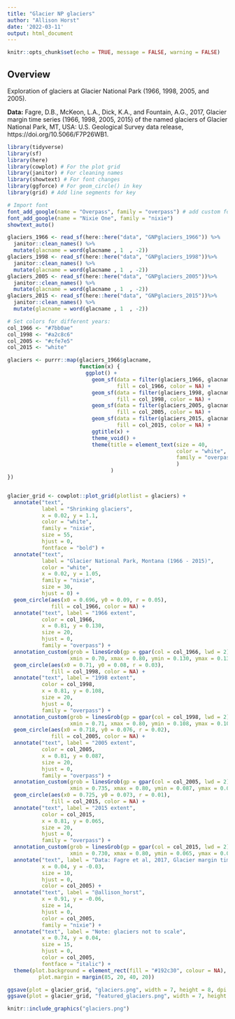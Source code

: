 ```yaml
---
title: "Glacier NP glaciers"
author: "Allison Horst"
date: '2022-03-11'
output: html_document
---
```


```r
knitr::opts_chunk$set(echo = TRUE, message = FALSE, warning = FALSE)
```

## Overview

Exploration of glaciers at Glacier National Park (1966, 1998, 2005, and 2005). 

**Data:** Fagre, D.B., McKeon, L.A., Dick, K.A., and Fountain, A.G., 2017, Glacier margin time series (1966, 1998, 2005, 2015) of the named glaciers of Glacier National Park, MT, USA: U.S. Geological Survey data release, https://doi.org/10.5066/F7P26WB1. 

```r
library(tidyverse)
library(sf)
library(here)
library(cowplot) # For the plot grid
library(janitor) # For cleaning names
library(showtext) # For font changes
library(ggforce) # For geom_circle() in key
library(grid) # Add line segments for key

# Import font
font_add_google(name = "Overpass", family = "overpass") # add custom fonts
font_add_google(name = "Nixie One", family = "nixie")
showtext_auto()
```

```r
glaciers_1966 <- read_sf(here::here("data", "GNPglaciers_1966")) %>% 
  janitor::clean_names() %>% 
  mutate(glacname = word(glacname , 1  , -2))
glaciers_1998 <- read_sf(here::here("data", "GNPglaciers_1998"))%>% 
  janitor::clean_names() %>% 
  mutate(glacname = word(glacname , 1  , -2))
glaciers_2005 <- read_sf(here::here("data", "GNPglaciers_2005"))%>% 
  janitor::clean_names() %>% 
  mutate(glacname = word(glacname , 1  , -2))
glaciers_2015 <- read_sf(here::here("data", "GNPglaciers_2015"))%>% 
  janitor::clean_names() %>% 
  mutate(glacname = word(glacname , 1  , -2))
```

```r

# Set colors for different years:
col_1966 <- "#7bb0ae"
col_1998 <- "#a2c8c6"
col_2005 <- "#cfe7e5"
col_2015 <- "white"

glaciers <- purrr::map(glaciers_1966$glacname,
                       function(x) {
                         ggplot() +
                           geom_sf(data = filter(glaciers_1966, glacname == x), 
                                   fill = col_1966, color = NA) +
                           geom_sf(data = filter(glaciers_1998, glacname == x),
                                   fill = col_1998, color = NA) +
                           geom_sf(data = filter(glaciers_2005, glacname == x),
                                   fill = col_2005, color = NA) +
                           geom_sf(data = filter(glaciers_2015, glacname == x),
                                   fill = col_2015, color = NA) +
                           ggtitle(x) +
                           theme_void() +
                           theme(title = element_text(size = 40, 
                                                      color = "white", 
                                                      family = "overpass"
                                                      )
                                 )
})


glacier_grid <- cowplot::plot_grid(plotlist = glaciers) +
  annotate("text", 
           label = "Shrinking glaciers", 
           x = 0.02, y = 1.1,
           color = "white",
           family = "nixie",
           size = 55,
           hjust = 0,
           fontface = "bold") +
  annotate("text",
           label = "Glacier National Park, Montana (1966 - 2015)",
           color = "white",
           x = 0.02, y = 1.05,
           family = "nixie",
           size = 30,
           hjust = 0) +
  geom_circle(aes(x0 = 0.696, y0 = 0.09, r = 0.05), 
              fill = col_1966, color = NA) +
  annotate("text", label = "1966 extent", 
           color = col_1966, 
           x = 0.81, y = 0.130, 
           size = 20, 
           hjust = 0, 
           family = "overpass") + 
  annotation_custom(grob = linesGrob(gp = gpar(col = col_1966, lwd = 2)), 
                    xmin = 0.70, xmax = 0.80, ymin = 0.130, ymax = 0.130) +
  geom_circle(aes(x0 = 0.71, y0 = 0.08, r = 0.03), 
              fill = col_1998, color = NA) +
  annotate("text", label = "1998 extent", 
           color = col_1998, 
           x = 0.81, y = 0.108, 
           size = 20, 
           hjust = 0, 
           family = "overpass") + 
  annotation_custom(grob = linesGrob(gp = gpar(col = col_1998, lwd = 2)), 
                    xmin = 0.71, xmax = 0.80, ymin = 0.108, ymax = 0.108) +
  geom_circle(aes(x0 = 0.718, y0 = 0.076, r = 0.02), 
              fill = col_2005, color = NA) +
  annotate("text", label = "2005 extent", 
           color = col_2005, 
           x = 0.81, y = 0.087, 
           size = 20, 
           hjust = 0, 
           family = "overpass") + 
  annotation_custom(grob = linesGrob(gp = gpar(col = col_2005, lwd = 2)), 
                    xmin = 0.735, xmax = 0.80, ymin = 0.087, ymax = 0.087) +
  geom_circle(aes(x0 = 0.725, y0 = 0.073, r = 0.01), 
              fill = col_2015, color = NA) +
  annotate("text", label = "2015 extent", 
           color = col_2015, 
           x = 0.81, y = 0.065, 
           size = 20, 
           hjust = 0, 
           family = "overpass") +
  annotation_custom(grob = linesGrob(gp = gpar(col = col_2015, lwd = 2)), 
                    xmin = 0.730, xmax = 0.80, ymin = 0.065, ymax = 0.065) +
  annotate("text", label = "Data: Fagre et al, 2017, Glacier margin time series (1966, 1998, 2005, 2015) of the named glaciers of Glacier National Park, MT, USA: U.S. Geological Survey data release, https://doi.org/10.5066/F7P26WB1.", 
           x = 0.04, y = -0.03, 
           size = 10, 
           hjust = 0, 
           color = col_2005) +
  annotate("text", label = "@allison_horst", 
           x = 0.91, y = -0.06, 
           size = 14, 
           hjust = 0, 
           color = col_2005, 
           family = "nixie") +
  annotate("text", label = "Note: glaciers not to scale", 
           x = 0.74, y = 0.04, 
           size = 15, 
           hjust = 0, 
           color = col_2005, 
           fontface = "italic") +
  theme(plot.background = element_rect(fill = "#192c30", colour = NA),
          plot.margin = margin(85, 20, 40, 20))

ggsave(plot = glacier_grid, "glaciers.png", width = 7, height = 8, dpi = 600)
ggsave(plot = glacier_grid, "featured_glaciers.png", width = 7, height = 8, dpi = 600)
```

```r
knitr::include_graphics("glaciers.png")
```

